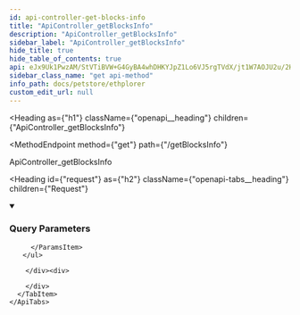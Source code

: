 ```yaml
---
id: api-controller-get-blocks-info
title: "ApiController_getBlocksInfo"
description: "ApiController_getBlocksInfo"
sidebar_label: "ApiController_getBlocksInfo"
hide_title: true
hide_table_of_contents: true
api: eJx9Uk1PwzAM/StVTiBVW+G4GyBA4whDHKYJpZ1Lo6VJ5rgTVdX/jt1W7AOJU2u/2H7v2Z3yAVCT8W65VQt1F8yDd4TeWsDPL6B764tdXLrSq1QFjboGAoxqse6U44BrdMkZRhH2jUHgNoQNpMo4BvcNYMtgLCqotVp0itogVa6pcy7r+41UxuBdhCj4bZbJZwuxQBOEGb/md+lF6n+qTLPyooiBgTlVHMwvn0XAwyhnI0HRoKH2TbiOZHLQyCz5bxAgxKdUOv08eaw1cf7lY8XJSV1FFAbORuaIakNWAKYVrB8bXEhMlVAZg5tZNss4U7BCXXD7TpoFH6nWTvpN3rMJydGFhOUlo75kEng249d8gm+aB6t5Rdy2QSvY6NFanXvEvlQ8VoCuy3WEd7R9L+lxtXIIWxN1bmXzpbYR/kwVFeDEpKvX6Uiuk6NZ52x20J4c1UHbBoYD2EiARgbJuvqTHT8/rtjsH2Mq9Bs=
sidebar_class_name: "get api-method"
info_path: docs/petstore/ethplorer
custom_edit_url: null
---
```



<Heading
  as={"h1"}
  className={"openapi__heading"}
  children={"ApiController_getBlocksInfo"}
>
</Heading>

<MethodEndpoint
  method={"get"}
  path={"/getBlocksInfo"}
>
  
</MethodEndpoint>



ApiController_getBlocksInfo

<Heading
  id={"request"}
  as={"h2"}
  className={"openapi-tabs__heading"}
  children={"Request"}
>
</Heading>

<details
  style={{"marginBottom":"1rem"}}
  className={"openapi-markdown__details"}
  data-collapsed={false}
  open={true}
>
  <summary
    style={{}}
  >
    <h3
      className={"openapi-markdown__details-summary-header-params"}
    >
      Query Parameters
    </h3>
  </summary><div>
    <ul>
      <ParamsItem
        className={"paramsItem"}
        param={{"name":"after","required":true,"in":"query","schema":{"type":"number"}}}
      >
        
      </ParamsItem>
    </ul>
  </div>
</details><div>
  <div>
    <ApiTabs
      label={undefined}
      id={undefined}
    >
      <TabItem
        label={"200"}
        value={"200"}
      >
        <div>
          
          
          
          
          
        </div><div>
          
        </div>
      </TabItem>
    </ApiTabs>
  </div>
</div>
      